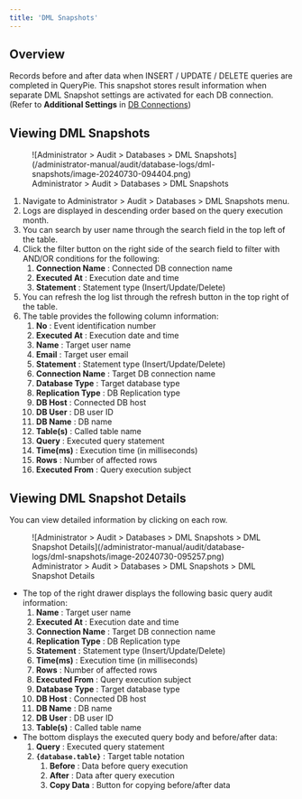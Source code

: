 ```yaml
---
title: 'DML Snapshots'
---
```


## Overview

Records before and after data when INSERT / UPDATE / DELETE queries are completed in QueryPie. This snapshot stores result information when separate DML Snapshot settings are activated for each DB connection. (Refer to **Additional Settings** in [DB Connections](../../databases/connection-management/db-connections))

## Viewing DML Snapshots

<figure data-layout="center" data-align="center">
![Administrator &gt; Audit &gt; Databases &gt; DML Snapshots](/administrator-manual/audit/database-logs/dml-snapshots/image-20240730-094404.png)
<figcaption>
Administrator &gt; Audit &gt; Databases &gt; DML Snapshots
</figcaption>
</figure>

1. Navigate to Administrator &gt; Audit &gt; Databases &gt; DML Snapshots menu.
2. Logs are displayed in descending order based on the query execution month.
3. You can search by user name through the search field in the top left of the table.
4. Click the filter button on the right side of the search field to filter with AND/OR conditions for the following:
    1.  **Connection Name**  : Connected DB connection name
    2.  **Executed At**  : Execution date and time
    3.  **Statement** : Statement type (Insert/Update/Delete)
5. You can refresh the log list through the refresh button in the top right of the table.
6. The table provides the following column information:
    1.  **No**  : Event identification number
    2.  **Executed At**  : Execution date and time
    3.  **Name**  : Target user name
    4.  **Email**  : Target user email
    5.  **Statement** : Statement type (Insert/Update/Delete)
    6.  **Connection Name**  : Target DB connection name
    7.  **Database Type**  : Target database type
    8.  **Replication Type**  : DB Replication type
    9.  **DB Host**  : Connected DB host
    10.  **DB User**  : DB user ID
    11.  **DB Name**  : DB name
    12.  **Table(s)**  : Called table name
    13.  **Query**  : Executed query statement
    14.  **Time(ms)**  : Execution time (in milliseconds)
    15.  **Rows**  : Number of affected rows
    16.  **Executed From**  : Query execution subject

## Viewing DML Snapshot Details

You can view detailed information by clicking on each row.

<figure data-layout="center" data-align="center">
![Administrator &gt; Audit &gt; Databases &gt; DML Snapshots &gt; DML Snapshot Details](/administrator-manual/audit/database-logs/dml-snapshots/image-20240730-095257.png)
<figcaption>
Administrator &gt; Audit &gt; Databases &gt; DML Snapshots &gt; DML Snapshot Details
</figcaption>
</figure>

* The top of the right drawer displays the following basic query audit information:
    1.  **Name**  : Target user name
    2.  **Executed At**  : Execution date and time
    3.  **Connection Name**  : Target DB connection name
    4.  **Replication Type**  : DB Replication type
    5.  **Statement** : Statement type (Insert/Update/Delete)
    6.  **Time(ms)**  : Execution time (in milliseconds)
    7.  **Rows**  : Number of affected rows
    8.  **Executed From**  : Query execution subject
    9.  **Database Type**  : Target database type
    10.  **DB Host**  : Connected DB host
    11.  **DB Name**  : DB name
    12.  **DB User**  : DB user ID
    13.  **Table(s)**  : Called table name
* The bottom displays the executed query body and before/after data:
    1.  **Query**  : Executed query statement
    2.  **`{database.table}`**  : Target table notation
        1.  **Before**  : Data before query execution
        2.  **After**  : Data after query execution
        3.  **Copy Data**  : Button for copying before/after data
